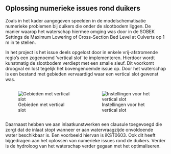 ## Oplossing numerieke issues rond duikers

Zoals in het kader aangegeven speelden in de modelschematisatie numerieke problemen bij duikers die onder de slootbodem liggen. De manier waarop het waterschap hiermee omging was door in de SOBEK Settings de Maximum Lowering of Cross-Section Bed Level at Culverts op 1 m in te stellen.

In het project is het issue deels opgelost door in enkele vrij-afstromende regio's een zogenoemd 'vertical slot' te implementeren. Hierdoor wordt kunstmatig de slootbodem verdiept met een smalle sleuf. Dit voorkomt droogval en lost tegelijk het bovengenoemde issue op. Door het waterschap is een bestand met gebieden vervaardigd waar een vertical slot gewenst was.

::: {.columns}
::: {.column width="50%"}
![Gebieden met vertical slot](../img/vertical_slot_gebieden.png)
:::
::: {.column width="50%"}
![Instellingen voor het vertical slot](../img/vertical_slot_settings.png)
:::
:::

Daarnaast hebben we aan inlaatkunstwerken een clausule toegevoegd die zorgt dat de inlaat stopt wanneer er aan watervraagzijde onvoldoende water beschikbaar is. Een voorbeeld hiervan is iKST0603. Ook dit heeft bijgedragen aan het oplossen van numerieke issues rond de duikers. Verder is de hydroloog van het waterschap verder gegaan met het optimaliseren.









